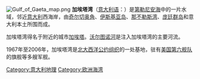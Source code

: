 [[File:Gulf_of_Gaeta_map.png|right]]
'''加埃塔湾'''（[[意大利语|意大利语]]：'''{{lang|it|Golfo di Gaeta}}'''）是[[第勒尼安海|第勒尼安海]]中的一片水域，邻近[[意大利|意大利]]西海岸，由[[奇尔切奥角|奇尔切奥角]]、[[伊斯基亚岛|伊斯基亚岛]]、[[那不勒斯湾|那不勒斯湾]]、[[庞廷群岛|庞廷群岛]]和意大利本土所围而成。

加埃塔湾得名于附近的城市[[加埃塔|加埃塔]]。[[沃尔图诺河|沃尔图诺河]]是注入加埃塔湾的主要河流。

1967年至2006年，加埃塔湾是[[北大西洋公约组织|北大西洋公约组织]]的一处基地，驻有[[美国第六舰队|美国第六舰队]]的旗舰等多艘军舰。

{{Italy-geo-stub}}

[[Category:意大利地理|Category:意大利地理]]
[[Category:欧洲海湾|Category:欧洲海湾]]